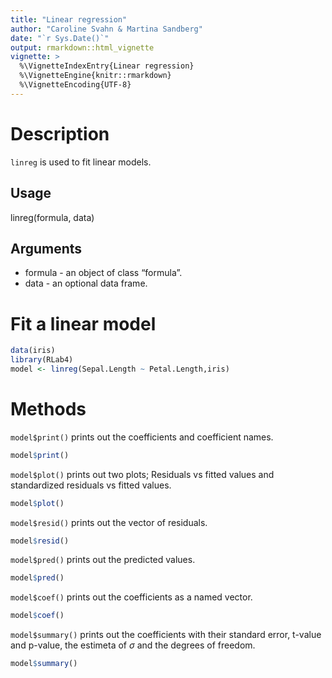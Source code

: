 ```yaml
---
title: "Linear regression"
author: "Caroline Svahn & Martina Sandberg"
date: "`r Sys.Date()`"
output: rmarkdown::html_vignette
vignette: >
  %\VignetteIndexEntry{Linear regression}
  %\VignetteEngine{knitr::rmarkdown}
  %\VignetteEncoding{UTF-8}
---
```




# Description

`linreg` is used to fit linear models.

## Usage

linreg(formula, data)

## Arguments
* formula - an object of class "formula".
* data - an optional data frame.

# Fit a linear model

```r
data(iris)
library(RLab4)
model <- linreg(Sepal.Length ~ Petal.Length,iris)
```

# Methods

`model$print()` prints out the coefficients and coefficient names.

```r
model$print()
```

`model$plot()` prints out two plots; Residuals vs fitted values and standardized residuals vs fitted values.

```r
model$plot()
```


`model$resid()` prints out the vector of residuals.

```r
model$resid()
```

`model$pred()` prints out the predicted values.

```r
model$pred()
```

`model$coef()` prints out the coefficients as a named vector.

```r
model$coef()
```

`model$summary()` prints out the coefficients with their standard error, t-value and p-value, the estimeta of $\sigma$ and the degrees of freedom.


```r
model$summary()
```

